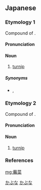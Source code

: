 ==Japanese==

===Etymology 1===
{{ja-kanjitab|かぶ|な|yomi=k}}
Compound of {{compound|蕪|tr1=kabu|t1=turnip|菜|tr2=na|t2=greens|lang=ja|sort=かぶな}}.

====Pronunciation====
{{ja-pron|yomi=k|かぶな|acc=0|acc_ref=DJR,NHK}}

====Noun====
{{ja-noun|かぶな}}

# [[turnip]]

=====Synonyms=====
* {{ja-r|蕪|かぶ}}, {{ja-r|菘|すずな}}

===Etymology 2===
{{ja-kanjitab|かぶら|な|yomi=k}}
Compound of {{compound|蕪|tr1=kabura|t1=turnip|菜|tr2=na|t2=greens|lang=ja|sort=かぶらな}}.

====Pronunciation====
{{ja-pron|yomi=k|かぶらな|acc=3|acc_ref=DJR|acc2=0|acc2_ref=DJR}}

====Noun====
{{ja-noun|かぶらな}}

# [[turnip]]

===References===
<references/>

[[Category:ja:Vegetables|かぶな]]
[[Category:ja:Brassicas|かぶな]]

[[mg:蕪菜]]